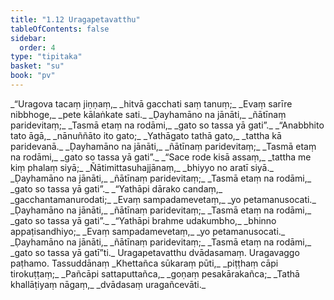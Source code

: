 ```yaml
---
title: "1.12 Uragapetavatthu"
tableOfContents: false
sidebar:
  order: 4
type: "tipitaka"
basket: "su"
book: "pv"
---
```



<DynamicBreadcrumb />

<Division number="85" book="pv" bookNo="19" page="137">

<Paragraph number="97" type="verses" book="pv">
_“Uragova tacaṃ jiṇṇaṃ,_  
_hitvā gacchati saṃ tanuṃ;_  
_Evaṃ sarīre nibbhoge,_  
_pete kālaṅkate sati._  

</Paragraph>

</Division>
<Division number="86" book="pv" bookNo="19" page="137">

<Paragraph number="98" type="verses" book="pv">
_Ḍayhamāno na jānāti,_  
_ñātīnaṃ paridevitaṃ;_  
_Tasmā etaṃ na rodāmi,_  
_gato so tassa yā gati”._  

</Paragraph>

</Division>
<Division number="87" book="pv" bookNo="19" page="137">

<Paragraph number="99" type="verses" book="pv">
_“Anabbhito tato āgā,_  
_nānuññāto ito gato;_  
_Yathāgato tathā gato,_  
_tattha kā paridevanā._  

</Paragraph>

</Division>
<Division number="88" book="pv" bookNo="19" page="137">

<Paragraph number="100" type="verses" book="pv">
_Ḍayhamāno na jānāti,_  
_ñātīnaṃ paridevitaṃ;_  
_Tasmā etaṃ na rodāmi,_  
_gato so tassa yā gati”._  

</Paragraph>

</Division>
<Division number="89" book="pv" bookNo="19" page="137">

<Paragraph number="101" type="verses" book="pv">
_“Sace rode kisā assaṃ,_  
_tattha me kiṃ phalaṃ siyā;_  
_Ñātimittasuhajjānaṃ,_  
_bhiyyo no aratī siyā._  

</Paragraph>

</Division>
<Division number="90" book="pv" bookNo="19" page="137">

<Paragraph number="102" type="verses" book="pv">
_Ḍayhamāno na jānāti,_  
_ñātīnaṃ paridevitaṃ;_  
_Tasmā etaṃ na rodāmi,_  
_gato so tassa yā gati”._  

</Paragraph>

</Division>
<Division number="91" book="pv" bookNo="19" page="137">

<Paragraph number="103" type="verses" book="pv">
_“Yathāpi dārako candaṃ,_  
_gacchantamanurodati;_  
_Evaṃ sampadamevetaṃ,_  
_yo petamanusocati._  

</Paragraph>

</Division>
<Division number="92" book="pv" bookNo="19" page="137">

<Paragraph number="104" type="verses" book="pv">
_Ḍayhamāno na jānāti,_  
_ñātīnaṃ paridevitaṃ;_  
_Tasmā etaṃ na rodāmi,_  
_gato so tassa yā gati”._  

</Paragraph>

</Division>
<Division number="93" book="pv" bookNo="19" page="137">

<Paragraph number="105" type="verses" book="pv">
_“Yathāpi brahme udakumbho,_  
_bhinno appaṭisandhiyo;_  
_Evaṃ sampadamevetaṃ,_  
_yo petamanusocati._  

</Paragraph>

</Division>
<Division number="94" book="pv" bookNo="19" page="137">

<Paragraph number="106" type="verses" book="pv">
_Ḍayhamāno na jānāti,_  
_ñātīnaṃ paridevitaṃ;_  
_Tasmā etaṃ na rodāmi,_  
_gato so tassa yā gatī”ti._  


</Paragraph>
</Division>

<Paragraph number="107" type="center" book="pv">
Uragapetavatthu dvādasamaṃ.



</Paragraph>

<Paragraph number="108" type="center" book="pv">
Uragavaggo paṭhamo.



</Paragraph>

<Paragraph number="109" type="center" book="pv">
Tassuddānaṃ


</Paragraph>

<Paragraph number="110" type="verses" book="pv">
_Khettañca sūkaraṃ pūti,_  
_piṭṭhaṃ cāpi tirokuṭṭaṃ;_  
_Pañcāpi sattaputtañca,_  
_goṇaṃ pesakārakañca;_  
_Tathā khallāṭiyaṃ nāgaṃ,_  
_dvādasaṃ uragañcevāti._
</Paragraph>